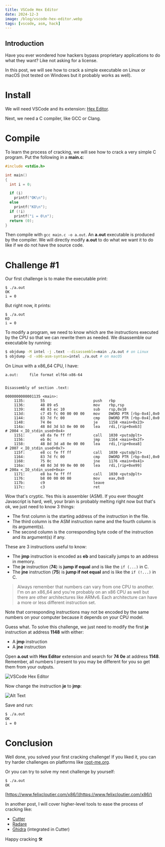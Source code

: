 ```yaml
---
title: VSCode Hex Editor
date: 2024-12-3
image: /blog/vscode-hex-editor.webp
tags: [vscode, asm, hack]
---
```


## Introduction

Have you ever wondered how hackers bypass proprietary applications to do what they want? Like not asking for a license.

In this post, we will see how to crack a simple executable on Linux or macOS (not tested on Windows but it probably works as well).

# Install

We will need VSCode and its extension: [Hex Editor](https://marketplace.visualstudio.com/items?itemName=ms-vscode.hexeditor).

Next, we need a C compiler, like GCC or Clang.

# Compile

To learn the process of cracking, we will see how to crack a very simple C program. Put the following in a **main.c**:

```c
#include <stdio.h>

int main()
{
  int i = 0;

  if (i)
    printf("OK\n");
  else
    printf("KO\n");
  if (!i)
    printf("i = 0\n");
  return (0);
}
```

Then compile with `gcc main.c -o a.out`. An **a.out** executable is produced by the compiler. We will directly modify **a.out** to do what we want it to do like if we do not have the source code.

# Challenge #1

Our first challenge is to make the executable print:

```
$ ./a.out
OK
i = 0
```

But right now, it prints:

```
$ ./a.out
KO
i = 0
```

To modify a program, we need to know which are the instructions executed by the CPU so that we can rewrite them as needed. We disassemble our executable by running:

```sh
$ objdump -M intel -j .text --disassemble=main ./a.out # on Linux
$ objdump -d -x86-asm-syntax=intel ./a.out # on macOS
```

On Linux with a x86_64 CPU, I have:

```
a.out:     file format elf64-x86-64


Disassembly of section .text:

0000000000001135 <main>:
    1135:       55                      push   rbp
    1136:       48 89 e5                mov    rbp,rsp
    1139:       48 83 ec 10             sub    rsp,0x10
    113d:       c7 45 fc 00 00 00 00    mov    DWORD PTR [rbp-0x4],0x0
    1144:       83 7d fc 00             cmp    DWORD PTR [rbp-0x4],0x0
    1148:       74 0e                   je     1158 <main+0x23>
    114a:       48 8d 3d b3 0e 00 00    lea    rdi,[rip+0xeb3]        # 2004 <_IO_stdin_used+0x4>
    1151:       e8 da fe ff ff          call   1030 <puts@plt>
    1156:       eb 0c                   jmp    1164 <main+0x2f>
    1158:       48 8d 3d a8 0e 00 00    lea    rdi,[rip+0xea8]        # 2007 <_IO_stdin_used+0x7>
    115f:       e8 cc fe ff ff          call   1030 <puts@plt>
    1164:       83 7d fc 00             cmp    DWORD PTR [rbp-0x4],0x0
    1168:       75 0c                   jne    1176 <main+0x41>
    116a:       48 8d 3d 99 0e 00 00    lea    rdi,[rip+0xe99]        # 200a <_IO_stdin_used+0xa>
    1171:       e8 ba fe ff ff          call   1030 <puts@plt>
    1176:       b8 00 00 00 00          mov    eax,0x0
    117b:       c9                      leave
    117c:       c3                      ret
```

Wow that's cryptic. Yes this is assembler (ASM). If you ever thought Javascript is hard, well, your brain is probably melting right now but that's ok, we just need to know 3 things:

- The first column is the starting address of the instruction in the file.
- The third column is the ASM instruction name and the fourth column is its argument(s).
- The second column is the corresponding byte code of the instruction and its argument(s) if any.

These are 3 instructions useful to know:

- The **jmp** instruction is encoded as **eb** and basically jumps to an address in memory.
- The **je** instruction (**74**) is **jump if equal** and is like the `if (...)` in C.
- The **jne** instruction (**75**) is **jump if not equal** and is like the `if (!...)` in C.

> Always remember that numbers can vary from one CPU to another. I'm on an x86_64 and you're probably on an x86 CPU as well but there are other architectures like ARMv6. Each architecture can have a more or less different instruction set.

Note that corresponding instructions may not be encoded by the same numbers on your computer because it depends on your CPU model.

Guess what. To solve this challenge, we just need to modify the first **je** instruction at address **1148** with either:

- A **jmp** instruction
- A **jne** instruction

Open **a.out** with **Hex Editor** extension and search for **74 0e** at address **1148**. Remember, all numbers I present to you may be different for you so get them from your outputs.

![VSCode Hex Editor](https://dev-to-uploads.s3.amazonaws.com/i/199vuje46d2zf99pgsnw.png)

Now change the instruction **je** to **jmp**:

![Alt Text](https://dev-to-uploads.s3.amazonaws.com/i/10eeuaidpapibclbczmg.png)

Save and run:

```sh
$ ./a.out
OK
i = 0
```

# Conclusion

Well done, you solved your first cracking challenge!
If you liked it, you can try harder challenges on platforms like [root-me.org](https://www.root-me.org/?lang=en).

Or you can try to solve my next challenge by yourself:

```sh
$ ./a.out
OK
```

[https://www.felixcloutier.com/x86/](https://www.felixcloutier.com/x86/)

In another post, I will cover higher-level tools to ease the process of cracking like:

- [Cutter](https://github.com/radareorg/cutter)
- [Radare](https://github.com/radareorg/radare2)
- [Ghidra](https://github.com/NationalSecurityAgency/ghidra) (integrated in Cutter)

Happy cracking 🛠

